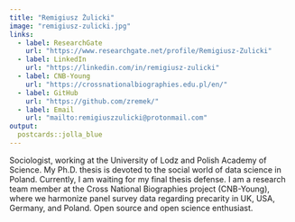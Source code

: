 ```yaml
---
title: "Remigiusz Żulicki"
image: "remigiusz-zulicki.jpg"
links:
  - label: ResearchGate
    url: "https://www.researchgate.net/profile/Remigiusz-Zulicki"
  - label: LinkedIn
    url: "https://linkedin.com/in/remigiusz-zulicki"
  - label: CNB-Young
    url: "https://crossnationalbiographies.edu.pl/en/"
  - label: GitHub
    url: "https://github.com/zremek/"
  - label: Email
    url: "mailto:remigiuszzulicki@protonmail.com"
output:
  postcards::jolla_blue
---
```

 
Sociologist, working at the University of Lodz and Polish Academy of Science. My Ph.D. thesis is devoted to the social world of data science in Poland. Currently, I am waiting for my final thesis defense. I am a research team member at the Cross National Biographies project (CNB-Young), where we harmonize panel survey data regarding precarity in UK, USA, Germany, and Poland. Open source and open science enthusiast.
